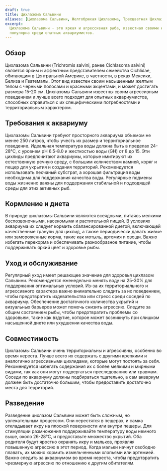 ```yaml
---
draft: true
title: Цихлазома Сальвини
aliases: [Цихлазома Сальвини, Желтобрюхая Цихлазома, Трехцветная Цихлазома]
excerpt:
  Цихлазома Сальвини - это яркая и агрессивная рыба, известная своими насыщенными желтыми и черными цветами. Она
  популярна среди опытных аквариумистов.
---
```


## Обзор

Цихлазома Сальвини (Trichromis salvini, ранее Cichlasoma salvini) является ярким и эффектным представителем семейства
Cichlidae, обитающим в Центральной Америке, в частности, в реках Мексики, Белиза и Гватемалы. Этот вид известен своим
насыщенным желтым телом с черными полосами и красными акцентами, и может достигать размера 15-20 см. Цихлазомы Сальвини
известны своим агрессивным поведением и лучше всего подходят для опытных аквариумистов, способных справиться с их
специфическими потребностями и территориальным характером.

## Требования к аквариуму

Цихлазомы Сальвини требуют просторного аквариума объемом не менее 250 литров, чтобы учесть их размер и территориальное
поведение. Идеальная температура воды должна быть в пределах 24-28°C, с уровнем pH 6.5-8.0 и жесткостью воды (GH) от 8
до 15. Эти цихлиды предпочитают аквариумы, которые имитируют их естественную речную среду, с большим количеством камней,
коряг и пещер для укрытия и создания территорий. Рекомендуется использовать песчаный субстрат, а хорошая фильтрация воды
необходима для поддержания качества воды. Регулярные подмены воды жизненно важны для поддержания стабильной и подходящей
среды для этих активных рыб.

## Кормление и диета

В природе цихлазомы Сальвини являются всеядными, питаясь мелкими беспозвоночными, насекомыми и растительной пищей. В
условиях аквариума их следует кормить сбалансированной диетой, включающей качественные гранулы для цихлид, а также
периодически давать живые или замороженные корма, такие как мотыль, артемия и овощи. Важно избегать перекорма и
обеспечивать разнообразное питание, чтобы поддерживать яркий цвет и здоровье рыбы.

## Уход и обслуживание

Регулярный уход имеет решающее значение для здоровья цихлазом Сальвини. Рекомендуется еженедельно менять воду на 25-30%
для поддержания оптимальных условий. Из-за их территориального и агрессивного характера важно внимательно следить за их
поведением, чтобы предотвратить издевательства или стресс среди соседей по аквариуму. Обеспечение достаточного
количества укрытий и визуальных барьеров может помочь снизить агрессию. Следите за общим состоянием рыбы, чтобы
предотвратить проблемы со здоровьем, такие как вздутие, которое может возникнуть при слишком насыщенной диете или
ухудшении качества воды.

## Совместимость

Цихлазомы Сальвини очень территориальны и агрессивны, особенно во время нереста. Лучше всего их содержать с другими
крепкими и аналогично агрессивными цихлидами, которые могут постоять за себя. Рекомендуется избегать содержания их с
более мелкими и мирными видами, так как они могут подвергаться преследованию или травмам. Соседи по аквариуму должны
подбираться тщательно, а сам аквариум должен быть достаточно большим, чтобы предоставить достаточно места для
территорий.

## Разведение

Разведение цихлазом Сальвини может быть сложным, но увлекательным процессом. Они нерестятся в пещерах, и самка
откладывает икру на плоской поверхности или внутри пещеры. Для стимуляции размножения поддерживайте температуру воды
немного выше, около 26-28°C, и предоставьте множество укрытий. Оба родителя будут яростно охранять икру и мальков,
проявляя повышенную агрессию в этот период. Когда мальки начнут свободно плавать, их можно кормить измельченными
хлопьями или артемией. Важно следить за аквариумом во время нереста, чтобы предотвратить чрезмерную агрессию по
отношению к другим обитателям.
